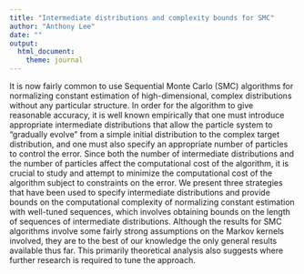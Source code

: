 ```yaml
---
title: "Intermediate distributions and complexity bounds for SMC"
author: "Anthony Lee"
date: ""
output: 
  html_document:
    theme: journal
---
```


It is now fairly common to use Sequential Monte Carlo (SMC) algorithms for normalizing constant estimation of high-dimensional, complex distributions without any particular structure. In order for the algorithm to give reasonable accuracy, it is well known empirically that one must introduce appropriate intermediate distributions that allow the particle system to "gradually evolve" from a simple initial distribution to the complex target distribution, and one must also specify an appropriate number of particles to control the error. Since both the number of intermediate distributions and the number of particles affect the computational cost of the algorithm, it is crucial to study and attempt to minimize the computational cost of the algorithm subject to constraints on the error. We present three strategies that have been used to specify intermediate distributions and provide bounds on the computational complexity of normalizing constant estimation with well-tuned sequences, which involves obtaining bounds on the length of sequences of intermediate distributions. Although the results for SMC algorithms involve some fairly strong assumptions on the Markov kernels involved, they are to the best of our knowledge the only general results available thus far. This primarily theoretical analysis also suggests where further research is required to tune the approach.
